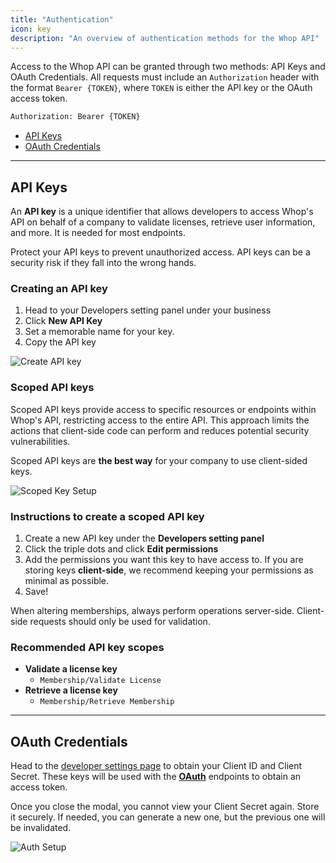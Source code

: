 ```yaml
---
title: "Authentication"
icon: key
description: "An overview of authentication methods for the Whop API"
---
```


Access to the Whop API can be granted through two methods: API Keys and OAuth Credentials. All requests must include an `Authorization` header with the format `Bearer {TOKEN}`, where `TOKEN` is either the API key or the OAuth access token.

```bash
Authorization: Bearer {TOKEN}
```

- [API Keys](/api-reference/authentication#api-keys)
- [OAuth Credentials](/api-reference/authentication#oauth-credentials)

---

## API Keys

An **API key** is a unique identifier that allows developers to access Whop's API on behalf of a company to validate licenses, retrieve user information, and more. It is needed for most endpoints.

<Warning>
  Protect your API keys to prevent unauthorized access. API keys can be a
  security risk if they fall into the wrong hands.
</Warning>

### Creating an API key

1. Head to your Developers setting panel under your business
2. Click **New API Key**
3. Set a memorable name for your key.
4. Copy the API key

![Create API key](https://dev-docs-weld.vercel.app/newapikey.gif)

### Scoped API keys

Scoped API keys provide access to specific resources or endpoints within Whop's API, restricting access to the entire API. This approach limits the actions that client-side code can perform and reduces potential security vulnerabilities.

Scoped API keys are **the best way** for your company to use client-sided keys.

![Scoped Key Setup](https://i.imgur.com/sbMzXjv.gif)

### Instructions to create a scoped API key

1. Create a new API key under the **Developers setting panel**
2. Click the triple dots and click **Edit permissions**
3. Add the permissions you want this key to have access to. If you are storing keys **client-side**, we recommend keeping your permissions as minimal as possible.
4. Save!

<Warning>
  When altering memberships, always perform operations server-side. Client-side
  requests should only be used for validation.
</Warning>

### Recommended API key scopes

- **Validate a license key**
  - `Membership/Validate License`
- **Retrieve a license key**
  - `Membership/Retrieve Membership`

---

## OAuth Credentials

Head to the [developer settings page](https://dash.whop.com/settings/developer) to obtain your Client ID and Client Secret. These keys will be used with the [**OAuth**](/oauth) endpoints to obtain an access token.

<Warning>
  Once you close the modal, you cannot view your Client Secret again. Store it
  securely. If needed, you can generate a new one, but the previous one will be
  invalidated.
</Warning>

![Auth Setup](https://i.imgur.com/Sqptcno.png)
